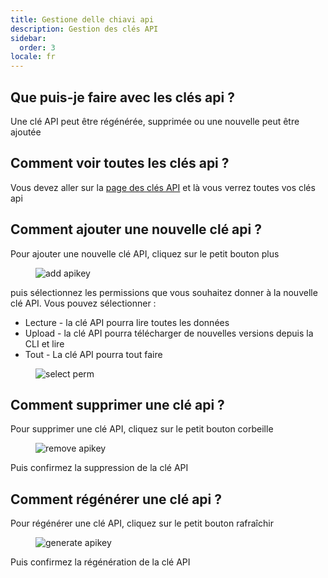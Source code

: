 ```yaml
---
title: Gestione delle chiavi api
description: Gestion des clés API
sidebar:
  order: 3
locale: fr
---
```


## Que puis-je faire avec les clés api ?

Une clé API peut être régénérée, supprimée ou une nouvelle peut être ajoutée

## Comment voir toutes les clés api ?

Vous devez aller sur la [page des clés API](https://webcapgo.app/dashboard/apikeys/) et là vous verrez toutes vos clés api

## Comment ajouter une nouvelle clé api ?

Pour ajouter une nouvelle clé API, cliquez sur le petit bouton plus

<figure><img src="/apikeys-add.webp" alt="add apikey" /><figcaption></figcaption></figure>

puis sélectionnez les permissions que vous souhaitez donner à la nouvelle clé API. Vous pouvez sélectionner :

 - Lecture - la clé API pourra lire toutes les données
 - Upload - la clé API pourra télécharger de nouvelles versions depuis la CLI et lire
 - Tout - La clé API pourra tout faire

<figure><img src="/apikeys-select-perm.webp" alt="select perm" /><figcaption></figcaption></figure>

## Comment supprimer une clé api ?

Pour supprimer une clé API, cliquez sur le petit bouton corbeille

<figure><img src="/apikeys-remove.webp" alt="remove apikey" /><figcaption></figcaption></figure>

Puis confirmez la suppression de la clé API

## Comment régénérer une clé api ?

Pour régénérer une clé API, cliquez sur le petit bouton rafraîchir

<figure><img src="/apikeys-regenerate.webp" alt="generate apikey" /><figcaption></figcaption></figure>

Puis confirmez la régénération de la clé API
